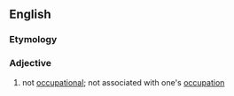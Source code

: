 ==English==

===Etymology===
{{PIE root|en|keh₂p}}
{{affix|en|non-|occupational}}

===Adjective===
{{en-adj|-}}

# not [[occupational]]; not associated with one's [[occupation]]